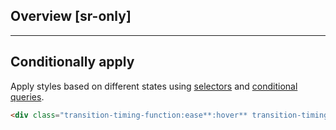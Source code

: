 ## Overview [sr-only]
<Overview/>

---

## Conditionally apply
Apply styles based on different states using [selectors](/guide/state-selectors) and [conditional queries](/guide/conditional-queries).
```html
<div class="transition-timing-function:ease**:hover** transition-timing-function:ease**@sm** transition-timing-function:ease**@dark** transition-timing-function:ease**@print**">…</div>
```
